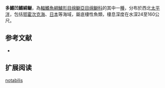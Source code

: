 {{Speciesbox
| name = 多鰭凹鰭綿鳚
| image = 
| status = NE
| status_system = IUCN3.1
| genus = Krusensterniella
| species = notabilis
| authority = [[Schmidt|Schmidt]], 1904
| synonyms = 
}}

'''多鰭凹鰭綿鳚'''，為[[輻鰭魚綱|輻鰭魚綱]][[鱸形目|鱸形目]][[绵鳚亞目|绵鳚亞目]][[绵鳚科|绵鳚科]]的其中一[[種|種]]，分布於西北[[太平洋|太平洋]]，包括[[鄂霍次克海|鄂霍次克海]]、[[日本|日本]]等海域，屬底棲性魚類，棲息深度在水深24至160公尺。

==参考文献==
*{{FishBase_species|genus=Krusensterniella|species=notabilis|year=2011|month=12}}

== 扩展阅读 ==
{{refbegin}}
{{wikispecies-inline|Krusensterniella notabilis|多鰭凹鰭綿鳚}}
{{refend}}
{{Taxonbar|from=Q1096906}}

[[Category:凹鰭綿䲁屬|notabilis]]


{{鱸形目小作品}}